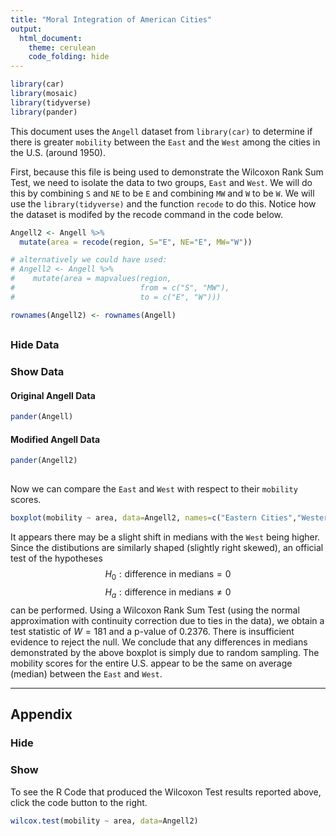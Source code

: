 ---
title: "Moral Integration of American Cities"
output: 
  html_document:
    theme: cerulean
    code_folding: hide
---

```{r, include=FALSE}
library(car)
library(mosaic)
library(tidyverse)
library(pander)
```

This document uses the `Angell` dataset from `library(car)` to determine if there is greater `mobility` between the `East` and the `West` among the cities in the U.S. (around 1950).

First, because this file is being used to demonstrate the Wilcoxon Rank Sum Test, we need to isolate the data to two groups, `East` and `West`. We will do this by combining `S` and `NE` to be `E` and combining `MW` and `W` to be `W`. We will use the `library(tidyverse)` and the function `recode` to do this. Notice how the dataset is modifed by the recode command in the code below.

```{r}
Angell2 <- Angell %>%
  mutate(area = recode(region, S="E", NE="E", MW="W"))

# alternatively we could have used:
# Angell2 <- Angell %>%
#    mutate(area = mapvalues(region,
#                            from = c("S", "MW"), 
#                            to = c("E", "W")))

rownames(Angell2) <- rownames(Angell)
```


## {.tabset .tabset-fade .tabset-pills}

### Hide Data

### Show Data {.tabset}

#### Original Angell Data

```{r}
pander(Angell)
```

#### Modified Angell Data

```{r}
pander(Angell2)
```

##

Now we can compare the `East` and `West` with respect to their `mobility` scores.

```{r}
boxplot(mobility ~ area, data=Angell2, names=c("Eastern Cities","Western Cities"), ylab="Mobility Score", col='gray', boxwex=.25, main = "Geographic Mobility of U.S. Cities, 1950", xlab="Cities in the Western U.S. Show Higher Mobility")
```

It appears there may be a slight shift in medians with the `West` being higher. Since the distibutions are similarly shaped (slightly right skewed), an official test of the hypotheses
$$
  H_0: \text{difference in medians} = 0
$$
$$
  H_a: \text{difference in medians} \neq 0
$$
can be performed. Using a Wilcoxon Rank Sum Test (using the normal approximation with continuity correction due to ties in the data), we obtain a test statistic of $W = 181$ and a p-value of $0.2376$. There is insufficient evidence to reject the null. We conclude that any differences in medians demonstrated by the above boxplot is simply due to random sampling. The mobility scores for the entire U.S. appear to be the same on average (median) between the `East` and `West`.

----


## Appendix {.tabset .tabset-fade .tabset-pills}

### Hide

### Show

To see the R Code that produced the Wilcoxon Test results reported above, click the code button to the right.

```{r}
wilcox.test(mobility ~ area, data=Angell2)
```




